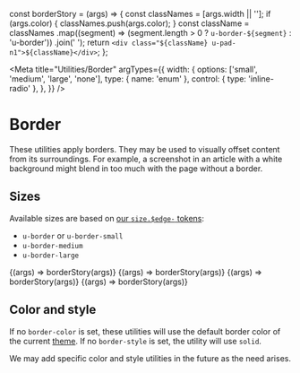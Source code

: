 const borderStory = (args) => {
  const classNames = [args.width || ''];
  if (args.color) {
    classNames.push(args.color);
  }
  const className = classNames
    .map((segment) => (segment.length > 0 ? `u-border-${segment}` : 'u-border'))
    .join(' ');
  return `<div class="${className} u-pad-n1">${className}</div>`;
};

<Meta
  title="Utilities/Border"
  argTypes={{
    width: {
      options: ['small', 'medium', 'large', 'none'],
      type: { name: 'enum' },
      control: { type: 'inline-radio' },
    },
  }}
/>

# Border

These utilities apply borders. They may be used to visually offset content from its surroundings. For example, a screenshot in an article with a white background might blend in too much with the page without a border.

## Sizes

Available sizes are based on [our `size.$edge-` tokens](/?path=/docs/design-tokens-size--page#edge):

- `u-border` or `u-border-small`
- `u-border-medium`
- `u-border-large`

<Canvas>
  <Story name="Small (Default)">{(args) => borderStory(args)}</Story>
  <Story name="Medium" args={{ width: 'medium' }}>
    {(args) => borderStory(args)}
  </Story>
  <Story name="Large" args={{ width: 'large' }}>
    {(args) => borderStory(args)}
  </Story>
  <Story name="None" args={{ width: 'none' }}>
    {(args) => borderStory(args)}
  </Story>
</Canvas>

## Color and style

If no `border-color` is set, these utilities will use the default border color of the current [theme](/?path=/docs/design-themes--light). If no `border-style` is set, the utility will use `solid`.

We may add specific color and style utilities in the future as the need arises.
